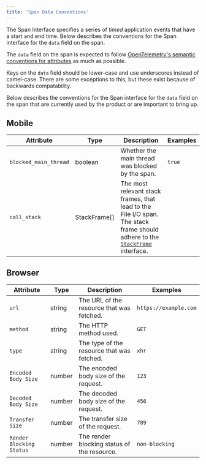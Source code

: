 ```yaml
---
title: 'Span Data Conventions'
---
```


The Span Interface specifies a series of _timed_ application events that have a start and end time. Below describes the conventions for the Span interface for the `data` field on the span.

The `data` field on the span is expected to follow [OpenTelemetry's semantic conventions for attributes](https://github.com/open-telemetry/opentelemetry-specification/blob/24de67b3827a4e3ab2515cd8ab62d5bcf837c586/specification/trace/semantic_conventions/README.md) as much as possible.

Keys on the `data` field should be lower-case and use underscores instead of camel-case. There are some exceptions to this, but these exist because of backwards compatability.

Below describes the conventions for the Span interface for the `data` field on the span that are currently used by the product or are important to bring up.

## Mobile

| Attribute             | Type         | Description                                                                                                                                                                                                | Examples |
| --------------------- | ------------ | ---------------------------------------------------------------------------------------------------------------------------------------------------------------------------------------------------------- | -------- |
| `blocked_main_thread` | boolean      | Whether the main thread was blocked by the span.                                                                                                                                                           | `true`   |
| `call_stack`          | StackFrame[] | The most relevant stack frames, that lead to the File I/O span. The stack frame should adhere to the [`StackFrame`](https://develop.sentry.dev/sdk/event-payloads/stacktrace/#frame-attributes) interface. |          |

## Browser

| Attribute                | Type   | Description                                 | Examples              |
| ------------------------ | ------ | ------------------------------------------- | --------------------- |
| `url`                    | string | The URL of the resource that was fetched.   | `https://example.com` |
| `method`                 | string | The HTTP method used.                       | `GET`                 |
| `type`                   | string | The type of the resource that was fetched.  | `xhr`                 |
| `Encoded Body Size`      | number | The encoded body size of the request.       | `123`                 |
| `Decoded Body Size`      | number | The decoded body size of the request.       | `456`                 |
| `Transfer Size`          | number | The transfer size of the request.           | `789`                 |
| `Render Blocking Status` | number | The render blocking status of the resource. | `non-blocking`        |
